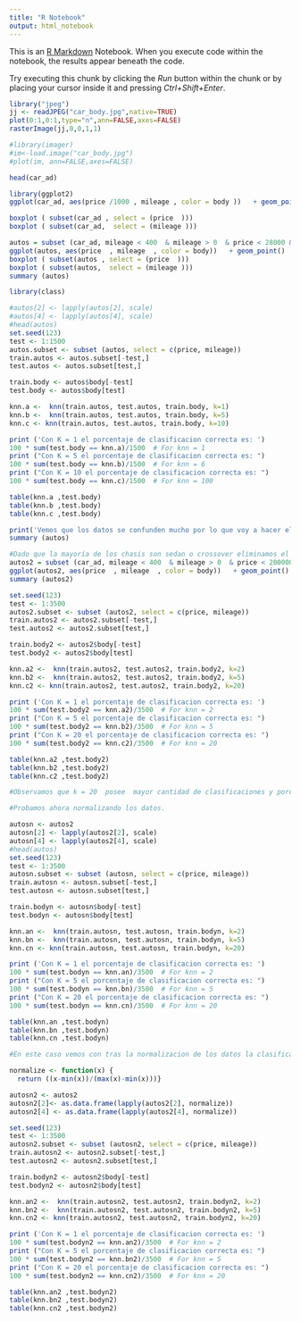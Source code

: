 ```yaml
---
title: "R Notebook"
output: html_notebook
---
```


This is an [R Markdown](http://rmarkdown.rstudio.com) Notebook. When you execute code within the notebook, the results appear beneath the code. 

Try executing this chunk by clicking the *Run* button within the chunk or by placing your cursor inside it and pressing *Ctrl+Shift+Enter*. 

```r
library("jpeg")
jj <- readJPEG("car_body.jpg",native=TRUE)
plot(0:1,0:1,type="n",ann=FALSE,axes=FALSE)
rasterImage(jj,0,0,1,1)

```

```r
#library(imager)
#im<-load.image("car_body.jpg")
#plot(im, ann=FALSE,axes=FALSE)
```

```r
head(car_ad)
```

```r
library(ggplot2)
ggplot(car_ad, aes(price /1000 , mileage , color = body ))   + geom_point() 
```

```r
boxplot ( subset(car_ad , select = (price  )))
boxplot ( subset(car_ad,  select = (mileage )))

```

```r

autos = subset (car_ad, mileage < 400  & mileage > 0  & price < 28000 & price > 5000)
ggplot(autos, aes(price  , mileage  , color = body))   + geom_point() 
boxplot ( subset(autos , select = (price  )))
boxplot ( subset(autos,  select = (mileage )))
summary (autos)

```

```r

library(class)

#autos[2] <- lapply(autos[2], scale)
#autos[4] <- lapply(autos[4], scale)
#head(autos)
set.seed(123) 
test <- 1:1500
autos.subset <- subset (autos, select = c(price, mileage))
train.autos <- autos.subset[-test,]
test.autos <- autos.subset[test,]

train.body <- autos$body[-test]
test.body <- autos$body[test]

knn.a <-  knn(train.autos, test.autos, train.body, k=1)
knn.b <-  knn(train.autos, test.autos, train.body, k=5)
knn.c <- knn(train.autos, test.autos, train.body, k=10)

print ('Con K = 1 el porcentaje de clasificacion correcta es: ')
100 * sum(test.body == knn.a)/1500  # For knn = 1
print ("Con K = 5 el porcentaje de clasificacion correcta es: ")
100 * sum(test.body == knn.b)/1500  # For knn = 6
print ("Con K = 10 el porcentaje de clasificacion correcta es: ")
100 * sum(test.body == knn.c)/1500  # For knn = 100

```


```r
table(knn.a ,test.body)
table(knn.b ,test.body)
table(knn.c ,test.body)
```

```r
print('Vemos que los datos se confunden mucho por lo que voy a hacer el mismo análisis con menos tipos de chasis ')
summary (autos)
```
```r
#Dado que la mayoría de los chasis son sedan o crossover eliminamos el resto de los tipos de chasis
autos2 = subset (car_ad, mileage < 400  & mileage > 0  & price < 200000 & price > 5000 & (body == "crossover" | body == "sedan")  )
ggplot(autos2, aes(price  , mileage  , color = body))   + geom_point() 
summary (autos2)
```

```r

set.seed(123) 
test <- 1:3500
autos2.subset <- subset (autos2, select = c(price, mileage))
train.autos2 <- autos2.subset[-test,]
test.autos2 <- autos2.subset[test,]

train.body2 <- autos2$body[-test]
test.body2 <- autos2$body[test]

knn.a2 <-  knn(train.autos2, test.autos2, train.body2, k=2)
knn.b2 <-  knn(train.autos2, test.autos2, train.body2, k=5)
knn.c2 <- knn(train.autos2, test.autos2, train.body2, k=20)

print ('Con K = 1 el porcentaje de clasificacion correcta es: ')
100 * sum(test.body2 == knn.a2)/3500  # For knn = 2
print ("Con K = 5 el porcentaje de clasificacion correcta es: ")
100 * sum(test.body2 == knn.b2)/3500  # For knn = 5
print ("Con K = 20 el porcentaje de clasificacion correcta es: ")
100 * sum(test.body2 == knn.c2)/3500  # For knn = 20

```

```r
table(knn.a2 ,test.body2)
table(knn.b2 ,test.body2)
table(knn.c2 ,test.body2)

```

```r
#Observamos que k = 20  posee  mayor cantidad de clasificaciones y porcentaje de proyecciones correctas.   Aunque con un porcentaje de predicciones correctas  pequeño.

#Probamos ahora normalizando los datos.
```

```r
autosn <- autos2
autosn[2] <- lapply(autos2[2], scale)
autosn[4] <- lapply(autos2[4], scale)
#head(autos)
set.seed(123) 
test <- 1:3500
autosn.subset <- subset (autosn, select = c(price, mileage))
train.autosn <- autosn.subset[-test,]
test.autosn <- autosn.subset[test,]

train.bodyn <- autosn$body[-test]
test.bodyn <- autosn$body[test]

knn.an <-  knn(train.autosn, test.autosn, train.bodyn, k=2)
knn.bn <-  knn(train.autosn, test.autosn, train.bodyn, k=5)
knn.cn <- knn(train.autosn, test.autosn, train.bodyn, k=20)

print ('Con K = 1 el porcentaje de clasificacion correcta es: ')
100 * sum(test.bodyn == knn.an)/3500  # For knn = 2
print ("Con K = 5 el porcentaje de clasificacion correcta es: ")
100 * sum(test.bodyn == knn.bn)/3500  # For knn = 5
print ("Con K = 20 el porcentaje de clasificacion correcta es: ")
100 * sum(test.bodyn == knn.cn)/3500  # For knn = 20

```

```r
table(knn.an ,test.bodyn)
table(knn.bn ,test.bodyn)
table(knn.cn ,test.bodyn)
```

```r
#En este caso vemos con tras la normalizacion de los datos la clasificacion de los sedan mejoro pero la de los crossover empeoro.
```

```r
normalize <- function(x) {
  return ((x-min(x))/(max(x)-min(x)))}
```

```r
autosn2 <- autos2
autosn2[2]<- as.data.frame(lapply(autos2[2], normalize))
autosn2[4] <- as.data.frame(lapply(autos2[4], normalize))

set.seed(123) 
test <- 1:3500
autosn2.subset <- subset (autosn2, select = c(price, mileage))
train.autosn2 <- autosn2.subset[-test,]
test.autosn2 <- autosn2.subset[test,]

train.bodyn2 <- autosn2$body[-test]
test.bodyn2 <- autosn2$body[test]

knn.an2 <-  knn(train.autosn2, test.autosn2, train.bodyn2, k=2)
knn.bn2 <-  knn(train.autosn2, test.autosn2, train.bodyn2, k=5)
knn.cn2 <- knn(train.autosn2, test.autosn2, train.bodyn2, k=20)

print ('Con K = 1 el porcentaje de clasificacion correcta es: ')
100 * sum(test.bodyn2 == knn.an2)/3500  # For knn = 2
print ("Con K = 5 el porcentaje de clasificacion correcta es: ")
100 * sum(test.bodyn2 == knn.bn2)/3500  # For knn = 5
print ("Con K = 20 el porcentaje de clasificacion correcta es: ")
100 * sum(test.bodyn2 == knn.cn2)/3500  # For knn = 20
```

```r
table(knn.an2 ,test.bodyn2)
table(knn.bn2 ,test.bodyn2)
table(knn.cn2 ,test.bodyn2)
```
